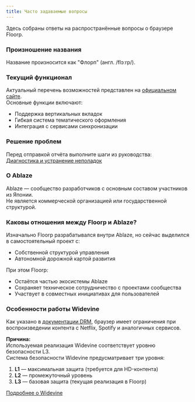 ```yaml
---
title: Часто задаваемые вопросы
---
```



Здесь собраны ответы на распространённые вопросы о браузере Floorp.

### Произношение названия

Название произносится как "Флорп" (англ. /flɔːrp/).

### Текущий функционал

Актуальный перечень возможностей представлен на [официальном сайте](https://floorp.app).\
Основные функции включают:
- Поддержка вертикальных вкладок
- Гибкая система тематического оформления
- Интеграция с сервисами синхронизации

### Решение проблем

Перед отправкой отчёта выполните шаги из руководства:\
[Диагностика и устранение неполадок](/docs/other/issue-checklist)

### О Ablaze

Ablaze — сообщество разработчиков с основным составом участников из Японии.\
Не является коммерческой организацией или государственной структурой.

### Каковы отношения между Floorp и Ablaze?

Изначально Floorp разрабатывался внутри Ablaze, но сейчас выделился в самостоятельный проект с:
- Собственной структурой управления
- Автономной дорожной картой развития

При этом Floorp:
- Остаётся частью экосистемы Ablaze
- Сохраняет техническое сотрудничество с проектами сообщества
- Участвует в совместных инициативах для пользователей

### Особенности работы Widevine

Как указано в [документации DRM](/docs/issue-tracker/drm), браузер имеет ограничения при воспроизведении контента с Netflix, Spotify и аналогичных сервисов.

**Причина:**  
Используемая реализация Widevine соответствует уровню безопасности L3.  
Система безопасности Widevine предусматривает три уровня:

1. **L1** — максимальная защита (требуется для HD-контента)
2. **L2** — промежуточный уровень 
3. **L3** — базовая защита (текущая реализация в Floorp)

[Подробнее о Widevine](https://www.widevine.com/)

<Support />
